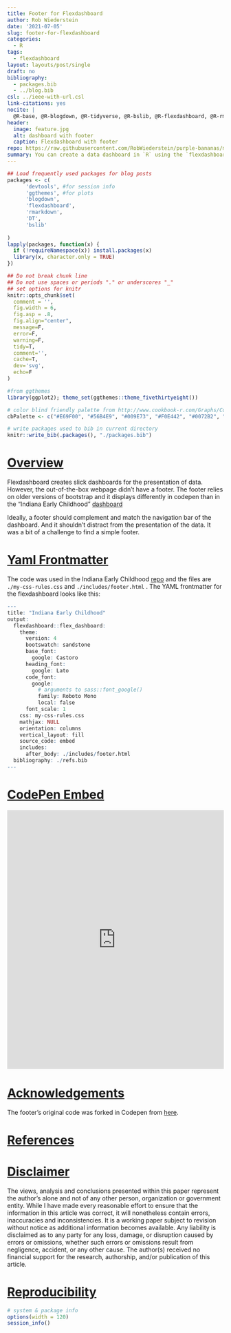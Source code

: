 ```yaml
---
title: Footer for Flexdashboard
author: Rob Wiederstein
date: '2021-07-05'
slug: footer-for-flexdashboard
categories:
  - R
tags:
  - flexdashboard
layout: layouts/post/single
draft: no
bibliography:
  - packages.bib
  - ../blog.bib
csl: ../ieee-with-url.csl
link-citations: yes
nocite: |
  @R-base, @R-blogdown, @R-tidyverse, @R-bslib, @R-flexdashboard, @R-rmarkdown
header:
  image: feature.jpg
  alt: dashboard with footer
  caption: Flexdashboard with footer
repo: https://raw.githubusercontent.com/RobWiederstein/purple-bananas/main/content/post/2021-07-05-footer-for-flexdashboard/index.Rmd
summary: You can create a data dashboard in `R` using the `flexdashboard` package. In the background, there are a handful of other packages like bootstrap, bootswatch and fontawesome. The generated website did not have a footer though.  Here is a mashup of some html and css. The code was posted in a codepen repo.
---
```



```r
## Load frequently used packages for blog posts
packages <- c(
      'devtools', #for session info
      'ggthemes', #for plots
      'blogdown',
      'flexdashboard',
      'rmarkdown',
      'DT',
      'bslib'
      
)
lapply(packages, function(x) {
  if (!requireNamespace(x)) install.packages(x)
  library(x, character.only = TRUE)
})
```

```r
## Do not break chunk line
## Do not use spaces or periods "." or underscores "_"
## set options for knitr
knitr::opts_chunk$set(
  comment = '',
  fig.width = 6,
  fig.asp = .8,
  fig.align="center",
  message=F,
  error=F,
  warning=F,
  tidy=T,
  comment='',
  cache=T,
  dev='svg',
  echo=F
)
```

```r
#from ggthemes
library(ggplot2); theme_set(ggthemes::theme_fivethirtyeight())
```

```r
# color blind friendly palette from http://www.cookbook-r.com/Graphs/Colors_(ggplot2)/
cbPalette <- c("#E69F00", "#56B4E9", "#009E73", "#F0E442", "#0072B2", "#D55E00", "#CC79A7", "#000000")
```

```r
# write packages used to bib in current directory
knitr::write_bib(.packages(), "./packages.bib")
```

# [Overview](#overview)

Flexdashboard creates slick dashboards for the presentation of data.  However, the out-of-the-box webpage didn't have a footer.  The footer relies on older versions of bootstrap and it displays differently in codepen than in the "Indiana Early Childhood" [dashboard](https://robwiederstein.github.io/early_childhood/)

Ideally, a footer should complement and match the navigation bar of the dashboard.  And it shouldn't distract from the presentation of the data.  It was a bit of a challenge to find a simple footer.

# [Yaml Frontmatter](#frontmatter)

The code was used in the Indiana Early Childhood [repo](https://github.com/RobWiederstein/early_childhood) and the files are `./my-css-rules.css` and `./includes/footer.html` . The YAML frontmatter for the flexdashboard looks like this:

```r
---
title: "Indiana Early Childhood"
output:
  flexdashboard::flex_dashboard:
    theme:
      version: 4
      bootswatch: sandstone
      base_font: 
        google: Castoro
      heading_font:
        google: Lato
      code_font:
        google: 
          # arguments to sass::font_google() 
          family: Roboto Mono
          local: false
      font_scale: 1
    css: my-css-rules.css
    mathjax: NULL
    orientation: columns
    vertical_layout: fill
    source_code: embed
    includes:
      after_body: ./includes/footer.html
  bibliography: ./refs.bib
---
```



# [CodePen Embed](#codepen)

<iframe height="600" style="width: 100%;" scrolling="no" title="Bootstrap 4 Footer with Social icons" src="https://codepen.io/rob_wiederstein/embed/MWmazZq?defaultTab=html%2Cresult" frameborder="no" loading="lazy" allowtransparency="true" allowfullscreen="true">
  See the Pen <a href="https://codepen.io/rob_wiederstein/pen/MWmazZq">
  Bootstrap 4 Footer with Social icons</a> by Rob Wiederstein (<a href="https://codepen.io/rob_wiederstein">@rob_wiederstein</a>)
  on <a href="https://codepen.io">CodePen</a>.
</iframe>

# [Acknowledgements](#acknowledge)

The footer's original code was forked in Codepen from [here](https://codepen.io/scanfcode/pen/MEZPNd). 

# [References](#reference)

<div id="refs"></div>

# [Disclaimer](#disclaimer)

The views, analysis and conclusions presented within this paper represent the author’s alone and not of any other person, organization or government entity. While I have made every reasonable effort to ensure that the information in this article was correct, it will nonetheless contain errors, inaccuracies and inconsistencies. It is a working paper subject to revision without notice as additional information becomes available. Any liability is disclaimed as to any party for any loss, damage, or disruption caused by errors or omissions, whether such errors or omissions result from negligence, accident, or any other cause. The author(s) received no financial support for the research, authorship, and/or publication of this article.

# [Reproducibility](#reproduce)

```r
# system & package info
options(width = 120)
session_info()
```
